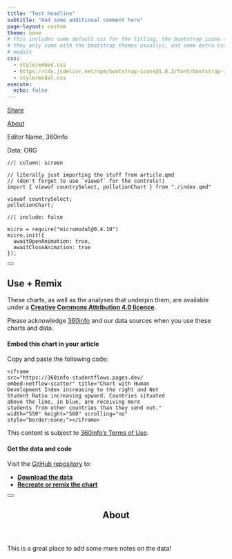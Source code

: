 ```yaml
---
title: "Test headline"
subtitle: "And some additional comment here"
page-layout: custom
theme: none
# this includes some default css for the titling, the bootstrap icons (since
# they only come with the bootstrap themes usually), and some extra css for the
# modals 
css:
  - style/embed.css
  - https://cdn.jsdelivr.net/npm/bootstrap-icons@1.8.2/font/bootstrap-icons.css
  - style/modal.css
execute:
  echo: false
---
```


::: {.modalpanel}
<!-- check https://icons.getbootstrap.com for icons! -->
<a href="#" data-micromodal-trigger="modal-useremix" tabindex="0">
  <i class="bi bi-share-fill"></i>
  Share
</a>

<a href="#" data-micromodal-trigger="modal-about" tabindex="0">
  <i class="bi bi-clipboard-data"></i>
  About
</a>

<!-- if there's room here, put credits on two lines:
  * Editor names, 360info (hint: put &shy; in the middle of long names!)
  * Data: ORG
  (if there isn't room, put it in the ABOUT dialog) -->
Editor Name, 360info

Data: ORG
:::

```ojs
//| column: screen

// literally just importing the stuff from article.qmd
// (don't forget to use `viewof` for the controls!)
import { viewof countrySelect, pollutionChart } from "./index.qmd"

viewof countrySelect;
pollutionChart;
```

<!-- share/about popups -->

```ojs
//| include: false

micro = require("micromodal@0.4.10")
micro.init({
  awaitOpenAnimation: true,
  awaitCloseAnimation: true
});
```

<!-- dialog buttons -->

::::::: {#modal-useremix .modal .micromodal-slide aria-hidden="true"}
:::::: {.modal__overlay tabindex="-1" data-micromodal-close="true"}
::::: {.modal__container role="dialog" aria-modal="true" aria-labelledby="modal-useremix-title"}

<button class="modal__close" aria-label="Close modal" data-micromodal-close></button>

:::: {#modal-useremix-content}
## Use + Remix

These charts, as well as the analyses that underpin them, are available under a [**Creative Commons Attribution 4.0 licence**](https://creativecommons.org/licenses/by/4.0).

Please acknowledge [360info](https://360info.org) and our data sources when you use these charts and data.

#### Embed this chart in your article

Copy and paste the following code:

::: {.embedcode}
```
<iframe
src="https://360info-studentflows.pages.dev/
embed-netflow-scatter" title="Chart with Human
Development Index increasing to the right and Net
Student Ratio increasing upward. Countries situated
above the line, in blue, are receiving more
students from other countries than they send out."
width="550" height="560" scrolling="no"
style="border:none;"></iframe>
```
:::

This content is subject to [360info's Terms of Use](https://newshub.360info.org/page/terms).

#### Get the data and code

Visit the [GitHub repository](https://github.com/360-info/report-template/tree/main/data) to:

* [**Download the data**](https://github.com/360-info/report-template/tree/main/data)
* [**Recreate or remix the chart**](https://github.com/360-info/report-template)
::::

:::::
::::::
:::::::

<!-- notes dialog -->

::::::: {#modal-about .modal .micromodal-slide aria-hidden="true"}
:::::: {.modal__overlay tabindex="-1" data-micromodal-close="true"}
::::: {.modal__container role="dialog" aria-modal="true" aria-labelledby="modal-about-title"}

<button class="modal__close" aria-label="Close modal" data-micromodal-close></button>

<header>
## About {#modal-about-title}
</header>

:::: {#modal-about-content}
This is a great place to add some more notes on the data!
::::

:::::
::::::
:::::::

